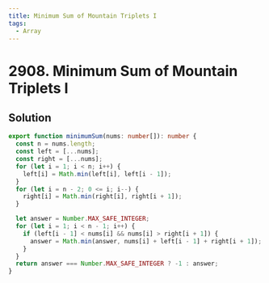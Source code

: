 ```yaml
---
title: Minimum Sum of Mountain Triplets I
tags:
  - Array
---
```


# 2908. Minimum Sum of Mountain Triplets I

<Badges>
  <LevelBadge level="easy" />
  <TopicBadge name="Array" slug="array" />
</Badges>

## Solution

```typescript filename="solution.ts" copy
export function minimumSum(nums: number[]): number {
  const n = nums.length;
  const left = [...nums];
  const right = [...nums];
  for (let i = 1; i < n; i++) {
    left[i] = Math.min(left[i], left[i - 1]);
  }
  for (let i = n - 2; 0 <= i; i--) {
    right[i] = Math.min(right[i], right[i + 1]);
  }

  let answer = Number.MAX_SAFE_INTEGER;
  for (let i = 1; i < n - 1; i++) {
    if (left[i - 1] < nums[i] && nums[i] > right[i + 1]) {
      answer = Math.min(answer, nums[i] + left[i - 1] + right[i + 1]);
    }
  }
  return answer === Number.MAX_SAFE_INTEGER ? -1 : answer;
}
```

<ProblemLink
  codingSite="leetcode"
  href="https://leetcode.com/problems/minimum-sum-of-mountain-triplets-i"
  title="Minimum Sum of Mountain Triplets I"
/>
